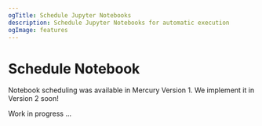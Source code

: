 ```yaml
---
ogTitle: Schedule Jupyter Notebooks
description: Schedule Jupyter Notebooks for automatic execution
ogImage: features
---
```


# Schedule Notebook 


Notebook scheduling was available in Mercury Version 1. We implement it in Version 2 soon!


<Callout type="warning">
  Work in progress ...
</Callout>